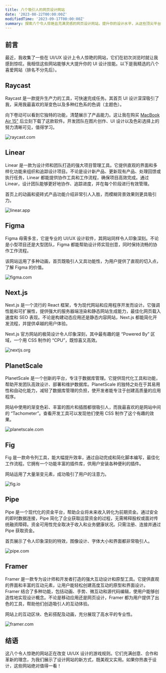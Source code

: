 ```yaml
---
title: 八个吸引人的网页设计网站
date: '2023-08-22T00:00:00Z'
modifiedTime: '2023-09-17T00:00:00Z'
summary: 探索八个令人惊艳且充满灵感的网页设计网站，提升你的设计水平，从这些顶尖平台中获取启发。
---
```


## 前言

最近，我收集了一些在 UI/UX 设计上令人惊艳的网站，它们在初次浏览时就让我感到惊叹。我相信这些网站能够大大提升你的 UI 设计技能。以下是我精选的八个喜爱网站（排名不分先后）。

## Raycast

Raycast 是一款提升生产力的工具，可快速完成任务。其首页 UI 设计深深吸引了我，采用我最喜欢的渐变色以及多种红色系的色调（主题色）。

向下卷动可以看到它独特的功能，清楚展示了产品能力。这让我在购买 [MacBook Air 15"](/uses) 后立刻下载了这款软件。开发团队在图片创作、UI 设计以及色彩选择上的努力清晰可见，值得学习。

<Image
  src='/images/blog/top-8-attractive-web-design-websites/raycast-com.png'
  width={1920}
  height={1024}
  alt='raycast.com'
/>

<LinkCard href='https://www.raycast.com' hostname='raycast.com' title='Raycast' />

## Linear

Linear 是一款为设计师和团队打造的强大项目管理工具。它提供直观的界面和多样化功能来组织和追踪设计项目。不论是设计新产品、更新现有产品、处理回馈或执行任务，Linear 都能提供协作工具和工作流程，确保项目高效完成。通过 Linear，设计团队能够更好地协作、追踪进度，并在每个阶段进行有效管理。

首页上的动画和瓷砖式产品功能介绍非常引人入胜，而模糊背景效果则更具吸引力。

<Image
  src='/images/blog/top-8-attractive-web-design-websites/linear-app.png'
  width={1920}
  height={1024}
  alt='linear.app'
/>

<LinkCard href='https://linear.app' hostname='linear.app' title='Linear' />

## Figma

Figma 毋需多言，它是专业的 UI/UX 设计软件，其网站同样令人印象深刻。不论是小型项目还是大型团队，Figma 都能帮助设计师实现创意，同时保持流畅的协作工作流程。

该网站运用了多种动画，首页既吸引人又具功能性，为用户提供了直观的切入点，了解 Figma 的价值。

<Image
  src='/images/blog/top-8-attractive-web-design-websites/figma-com.png'
  width={1920}
  height={1024}
  alt='figma.com'
/>

<LinkCard href='https://www.figma.com' hostname='figma.com' title='Figma' />

## Next.js

Next.js 是一个流行的 React 框架，专为现代网站和应用程序开发而设计。它强调性能和可扩展性，提供强大的服务器端渲染和静态网站生成能力，最佳化网页载入速度和 SEO 表现。不论是构建动态应用还是静态内容网站，Next.js 都能简化开发流程，并提供卓越的用户体验。

Next.js 官方网站的极简设计令人印象深刻，其中最有趣的是 “Powered By” 区域，一个用 CSS 制作的 “CPU”，既惊喜又高效。

<Image
  src='/images/blog/top-8-attractive-web-design-websites/nextjs-org.png'
  width={1920}
  height={1024}
  alt='nextjs.org'
/>

<LinkCard href='https://nextjs.org' hostname='nextjs.org' title='Nextjs' />

## PlanetScale

PlanetScale 是一个创新的平台，专注于数据库管理。它提供现代化工具和功能，帮助开发团队高效设计、部署和维护数据库。PlanetScale 的独特之处在于其易用性和自动化能力，减轻了数据库管理的负担，使开发者能专注于创建高质量的应用程序。

网站中使用的渐变色彩、丰富的图片和插图都很吸引人，而我最喜欢的是网站中间的 “Tachometer”。查看开发工具可以发现他们使用 CSS 制作了这个有趣的效果。

<Image
  src='/images/blog/top-8-attractive-web-design-websites/planetscale-com.png'
  width={1920}
  height={1024}
  alt='planetscale.com'
/>

<LinkCard href='https://planetscale.com' hostname='planetscale.com' title='PlanetScale' />

## Fig

Fig 是一款命令列工具，能大幅提升效率，通过自动完成和简化脚本编写，最佳化工作流程。它拥有一个功能丰富的插件库，供用户安装各种便利的插件。

网站运用了大量渐变元素，成功吸引了用户的注意力。

<Image src='/images/blog/top-8-attractive-web-design-websites/fig-io.png' width={1920} height={1024} alt='fig.io' />

<LinkCard href='https://fig.io' hostname='fig.io' title='Fig' />

## Pipe

Pipe 是一个现代化的资金平台，帮助企业将未来收入转化为前期资金。通过安全的即时数据连接，Pipe 简化了企业获取运营资金的过程，无需稀释股权或面对传统融资障碍。资金可用性完全取决于收入和业务健康状况。只需注册、连接并通过 Pipe 获取资金。

首页展示了令人印象深刻的特效，图像设计、字体大小和界面都非常吸引人。

<Image src='/images/blog/top-8-attractive-web-design-websites/pipe-com.png' width={1920} height={1024} alt='pipe.com' />

<LinkCard href='https://pipe.com' hostname='pipe.com' title='Pipe' />

## Framer

Framer 是一款专为设计师和开发者打造的强大互动设计和原型工具。它提供直观的界面和丰富的互动元素，让用户能轻松创建高度互动的原型和界面设计。Framer 结合了多种功能，包括动画、手势、微互动和源代码编辑，使用户能够创造性地实现设计概念。不论是移动应用还是网页设计，Framer 都为用户提供了出色的工具，帮助他们创造吸引人的互动体验。

网站上的互动区块、色彩搭配及动画，充分展现了高水平的专业性。

<Image
  src='/images/blog/top-8-attractive-web-design-websites/framer-com.png'
  width={1920}
  height={1024}
  alt='framer.com'
/>

<LinkCard href='https://www.framer.com' hostname='framer.com' title='Framer' />

## 结语

这八个令人惊艳的网站正在改变 UI/UX 设计的游戏规则。它们充满创意、合作和革新的理念，为我们展示了设计网站的新方式，既美观又实用。如果你热衷于设计，这些网站绝对值得一看！
